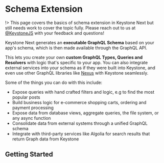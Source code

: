 
# Schema Extension

!> This page covers the basics of schema extension in Keystone Next but still needs work to cover
the topic fully. Please reach out to us at [@KeystoneJS](https://twitter.com/keystonejs) with your
feedback and questions!

Keystone Next generates an **executable GraphQL Schema** based on your app's schema, which is then
made available through the GraphQL API.

This lets you create your own **custom GraphQL Types, Queries and Resolvers** with logic that's
specific to your app. You can also integrate external services into your schema as if they were
built into Keystone, and even use other GraphQL libraries like [Nexus](https://nexusjs.org) with
Keystone seamlessly.

Some of the things you can do with this include:

- Expose queries with hand crafted filters and logic, e.g to find the most popular posts
- Build business logic for e-commerce shopping carts, ordering and payment processing
- Expose data from database views, aggregate queries, the file system, or any async function
- Consolidate data from external systems through a unified GraphQL schema
- Integrate with third-party services like Algolia for search results that return Graph data from
  Keystone

## Getting Started

